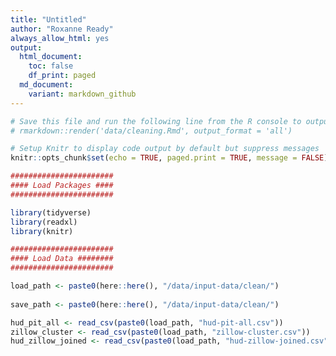 ```yaml
---
title: "Untitled"
author: "Roxanne Ready"
always_allow_html: yes
output: 
  html_document:
    toc: false
    df_print: paged
  md_document:
    variant: markdown_github
---
```


```r
# Save this file and run the following line from the R console to output both HTML and .md formats:
# rmarkdown::render('data/cleaning.Rmd', output_format = 'all')

# Setup Knitr to display code output by default but suppress messages
knitr::opts_chunk$set(echo = TRUE, paged.print = TRUE, message = FALSE)

```

```r

#######################
#### Load Packages ####
#######################

library(tidyverse)
library(readxl)
library(knitr)

```


```r

#######################
#### Load Data ########
#######################

load_path <- paste0(here::here(), "/data/input-data/clean/")
  
save_path <- paste0(here::here(), "/data/input-data/clean/")

hud_pit_all <- read_csv(paste0(load_path, "hud-pit-all.csv"))
zillow_cluster <- read_csv(paste0(load_path, "zillow-cluster.csv"))
hud_zillow_joined <- read_csv(paste0(load_path, "hud-zillow-joined.csv"))

```

```r





```










